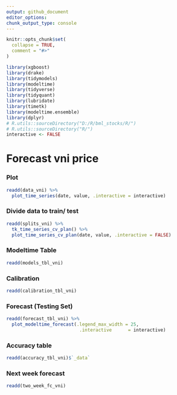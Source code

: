 ```yaml
---
output: github_document
editor_options: 
chunk_output_type: console
---
```

  
  
```r
knitr::opts_chunk$set(
  collapse = TRUE,
  comment = "#>"
)
```

```r
library(xgboost)
library(drake)
library(tidymodels)
library(modeltime)
library(tidyverse)
library(tidyquant)
library(lubridate)
library(timetk)
library(modeltime.ensemble)
library(dplyr)
# R.utils::sourceDirectory("D:/R/bml_stocks/R/")
# R.utils::sourceDirectory("R/")
interactive <- FALSE
```

# Forecast vni price

### Plot
```r
readd(data_vni) %>%
  plot_time_series(date, value, .interactive = interactive)
```

### Divide data to train/ test

```r
readd(splits_vni) %>%
  tk_time_series_cv_plan() %>%
  plot_time_series_cv_plan(date, value, .interactive = FALSE)
```

### Modeltime Table

```r
readd(models_tbl_vni)
```

### Calibration
```r
readd(calibration_tbl_vni)
```


### Forecast (Testing Set)
```r

readd(forecast_tbl_vni) %>% 
  plot_modeltime_forecast(.legend_max_width = 25, 
                           .interactive      = interactive)
```

### Accuracy table
```r
readd(accuracy_tbl_vni)$`_data`

```
### Next week forecast
```r
readd(two_week_fc_vni)
```

